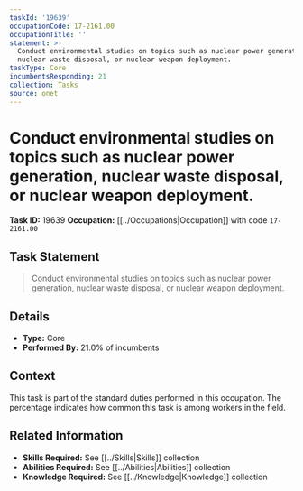 ```yaml
---
taskId: '19639'
occupationCode: 17-2161.00
occupationTitle: ''
statement: >-
  Conduct environmental studies on topics such as nuclear power generation,
  nuclear waste disposal, or nuclear weapon deployment.
taskType: Core
incumbentsResponding: 21
collection: Tasks
source: onet
---
```

# Conduct environmental studies on topics such as nuclear power generation, nuclear waste disposal, or nuclear weapon deployment.

**Task ID:** 19639
**Occupation:** [[../Occupations|Occupation]] with code `17-2161.00`

## Task Statement

> Conduct environmental studies on topics such as nuclear power generation, nuclear waste disposal, or nuclear weapon deployment.

## Details

- **Type:** Core
- **Performed By:** 21.0% of incumbents

## Context

This task is part of the standard duties performed in this occupation. The percentage indicates how common this task is among workers in the field.

## Related Information

- **Skills Required:** See [[../Skills|Skills]] collection
- **Abilities Required:** See [[../Abilities|Abilities]] collection
- **Knowledge Required:** See [[../Knowledge|Knowledge]] collection
